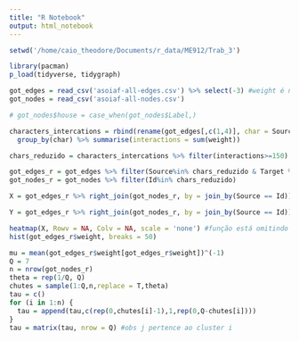 ```yaml
---
title: "R Notebook"
output: html_notebook
---
```


```r
setwd('/home/caio_theodore/Documents/r_data/ME912/Trab_3')

library(pacman)
p_load(tidyverse, tidygraph)


```

```r
got_edges = read_csv('asoiaf-all-edges.csv') %>% select(-3) #weight é numero de interações
got_nodes = read_csv('asoiaf-all-nodes.csv')
```

```r
# got_nodes$house = case_when(got_nodes$Label,)

characters_intercations = rbind(rename(got_edges[,c(1,4)], char = Source),rename(got_edges[,c(2,4)], char = Target)) %>% 
  group_by(char) %>% summarise(interactions = sum(weight))

chars_reduzido = characters_intercations %>% filter(interactions>=150) %>% pull(char)

got_edges_r = got_edges %>% filter(Source%in% chars_reduzido & Target %in% chars_reduzido)
got_nodes_r = got_nodes %>% filter(Id%in% chars_reduzido)
```

```r
X = got_edges_r %>% right_join(got_nodes_r, by = join_by(Source == Id)) %>% select(-5) %>% full_join(got_nodes_r, by = join_by(Target==Id)) %>% select(-c(3:5)) %>% table()

Y = got_edges_r %>% right_join(got_nodes_r, by = join_by(Source == Id)) %>% select(-5) %>% full_join(got_nodes_r, by = join_by(Target==Id)) %>% select(-c(3,5)) %>% xtabs(weight~Source+Target, data = .)
```

```r
heatmap(X, Rowv = NA, Colv = NA, scale = 'none') #função está omitindo nomes
hist(got_edges_r$weight, breaks = 50)
```

```r
mu = mean(got_edges_r$weight[got_edges_r$weight])^(-1)
Q = 7
n = nrow(got_nodes_r)
theta = rep(1/Q, Q)
chutes = sample(1:Q,n,replace = T,theta)
tau = c()
for (i in 1:n) {
  tau = append(tau,c(rep(0,chutes[i]-1),1,rep(0,Q-chutes[i])))
}
tau = matrix(tau, nrow = Q) #obs j pertence ao cluster i
```

```r

```